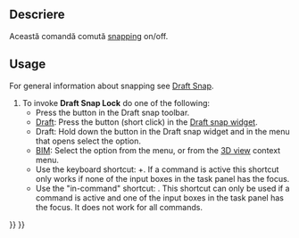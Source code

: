 <languages/>

{{Docnav
|[[Draft_AutoGroup|AutoGroup]]
|[[Draft_Snap_Endpoint|Snap Endpoint]]
|[[Draft_Workbench|Draft]]
|IconL=
|IconR=Draft_Snap_Endpoint.svg
|IconC=Workbench_Draft.svg
}}

<div class="mw-translate-fuzzy">
{{GuiCommand/ro
|Name=Draft Snap Lock
|Name/ro=Draft ToggleSnap
|MenuLocation=Draft → [[Draft Snap/ro|Snapping]] → Toggle snap
|Workbenches=[[Draft_Workbench/ro|Draft]], [[Arch_Workbench/ro|Arch]]
|SeeAlso=[[Draft Snap/ro]], [[Draft ToggleGrid/ro]]
}}
</div>

<span id="Description"></span>
==Descriere==

<div class="mw-translate-fuzzy">
Această comandă comută [[Draft Snap/ro|snapping]] on/off.
</div>

==Usage==

For general information about snapping see [[Draft_Snap|Draft Snap]].

# To invoke '''Draft Snap Lock''' do one of the following:
#* Press the {{Button|[[Image:Draft_Snap_Lock.svg|16px]] [[Draft_Snap_Lock|Snap lock]]}} button in the Draft snap toolbar.
#* [[Draft_Workbench|Draft]]: Press the {{Button|[[Image:Draft_Snap_Lock.svg|x16px]][[Image:Toolbar_flyout_arrow.svg|x16px]]}} button (short click) in the [[Draft_snap_widget|Draft snap widget]]. {{Version|0.21}}
#* Draft: Hold down the {{Button|[[Image:Draft_Snap_Lock.svg|x16px]][[Image:Toolbar_flyout_arrow.svg|x16px]]}} button in the Draft snap widget and in the menu that opens select the {{MenuCommand|[[Image:Draft_Snap_Lock.svg|16px]] Snap lock}} option.
#* [[BIM_Workbench|BIM]]: Select the {{MenuCommand|Snapping → [[Image:Draft_Snap_Lock.svg|16px]] Snap lock}} option from the menu, or from the [[3D_view|3D view]] context menu.
#* Use the keyboard shortcut: {{KEY|Shift}}+{{KEY|S}}. If a command is active this shortcut only works if none of the input boxes in the task panel has the focus. {{Version|0.21}}
#* Use the "in-command" shortcut: {{KEY|S}}. This shortcut can only be used if a command is active and one of the input boxes in the task panel has the focus. It does not work for all commands.


{{Docnav
|[[Draft_AutoGroup|AutoGroup]]
|[[Draft_Snap_Endpoint|Snap Endpoint]]
|[[Draft_Workbench|Draft]]
|IconL=
|IconR=Draft_Snap_Endpoint.svg
|IconC=Workbench_Draft.svg
}}

{{Draft Tools navi{{#translation:}}}}
{{Userdocnavi{{#translation:}}}}